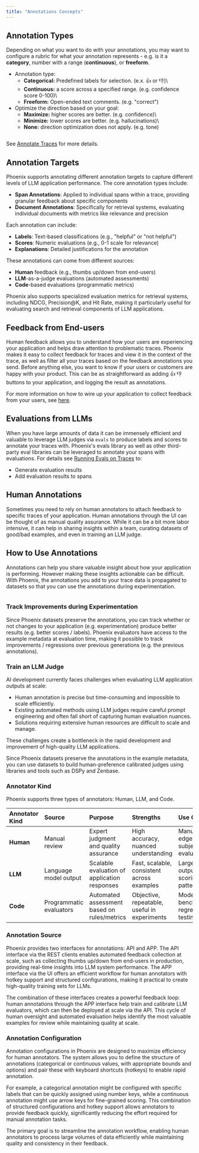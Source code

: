 ```yaml
---
title: "Annotations Concepts"
---
```


## Annotation Types

Depending on what you want to do with your annotations, you may want to configure a rubric for what your annotation represents - e.g. is it a **category**, number with a range (**continuous**), or **freeform**.

* Annotation type:
   * **Categorical:** Predefined labels for selection. (e.x. 👍 or 👎)\
   * **Continuous:** a score across a specified range. (e.g. confidence score 0-100)\
   * **Freeform:** Open-ended text comments. (e.g. "correct")
* Optimize the direction based on your goal:
   * **Maximize:** higher scores are better. (e.g. confidence)\
   * **Minimize:** lower scores are better. (e.g. hallucinations)\
   * **None:** direction optimization does not apply. (e.g. tone)

<Frame caption="Different types of annotations change the way human annotators provide feedback">
  <img src="https://storage.googleapis.com/arize-phoenix-assets/assets/images/annotation_types.png" alt="" />
</Frame>

See [Annotate Traces](/phoenix/tracing/how-to-tracing/feedback-and-annotations) for more details.

## Annotation Targets

Phoenix supports annotating different annotation targets to capture different levels of LLM application performance. The core annotation types include:

* **Span Annotations**: Applied to individual spans within a trace, providing granular feedback about specific components
* **Document Annotations**: Specifically for retrieval systems, evaluating individual documents with metrics like relevance and precision

Each annotation can include:

* **Labels**: Text-based classifications (e.g., "helpful" or "not helpful")
* **Scores**: Numeric evaluations (e.g., 0-1 scale for relevance)
* **Explanations**: Detailed justifications for the annotation

These annotations can come from different sources:

* **Human** feedback (e.g., thumbs up/down from end-users)
* **LLM**-as-a-judge evaluations (automated assessments)
* **Code**-based evaluations (programmatic metrics)

Phoenix also supports specialized evaluation metrics for retrieval systems, including NDCG, Precision@K, and Hit Rate, making it particularly useful for evaluating search and retrieval components of LLM applications.

## Feedback from End-users

Human feedback allows you to understand how your users are experiencing your application and helps draw attention to problematic traces. Phoenix makes it easy to collect feedback for traces and view it in the context of the trace, as well as filter all your traces based on the feedback annotations you send. Before anything else, you want to know if your users or customers are happy with your product. This can be as straightforward as adding :thumbsup: :thumbsdown: buttons to your application, and logging the result as annotations.

For more information on how to wire up your application to collect feedback from your users, see [here](../how-to-tracing/feedback-and-annotations).

## Evaluations from LLMs

When you have large amounts of data it can be immensely efficient and valuable to leverage LLM judges via `evals` to produce labels and scores to annotate your traces with. Phoenix's evals library as well as other third-party eval libraries can be leveraged to annotate your spans with evaluations. For details see [Running Evals on Traces](../how-to-tracing/feedback-and-annotations/evaluating-phoenix-traces) to:

* Generate evaluation results
* Add evaluation results to spans

## Human Annotations

Sometimes you need to rely on human annotators to attach feedback to specific traces of your application. Human annotations through the UI can be thought of as manual quality assurance. While it can be a bit more labor intensive, it can help in sharing insights within a team, curating datasets of good/bad examples, and even in training an LLM judge.

## How to Use Annotations

Annotations can help you share valuable insight about how your application is performing. However making these insights actionable can be difficult. With Phoenix, the annotations you add to your trace data is propagated to datasets so that you can use the annotations during experimentation.

<Frame caption="A span's attributes as well as annotations are propagated to example metadata">
  <img src="https://storage.googleapis.com/arize-assets/phoenix/assets/images/span_to_dataset_example.png" alt="" />
</Frame>

### Track Improvements during Experimentation

Since Phoenix datasets preserve the annotations, you can track whether or not changes to your application (e.g. experimentation) produce better results (e.g. better scores / labels). Phoenix evaluators have access to the example metadata at evaluation time, making it possible to track improvements / regressions over previous generations (e.g. the previous annotations).

### Train an LLM Judge

AI development currently faces challenges when evaluating LLM application outputs at scale:

* Human annotation is precise but time-consuming and impossible to scale efficiently.
* Existing automated methods using LLM judges require careful prompt engineering and often fall short of capturing human evaluation nuances.
* Solutions requiring extensive human resources are difficult to scale and manage.

These challenges create a bottleneck in the rapid development and improvement of high-quality LLM applications.

Since Phoenix datasets preserve the annotations in the example metadata, you can use datasets to build human-preference calibrated judges using libraries and tools such as DSPy and Zenbase.

### Annotator Kind

Phoenix supports three types of annotators: Human, LLM, and Code.

| Annotator Kind | Source | Purpose | Strengths | Use Case |
|:--|:--|:--|:--|:--|
| **Human** | Manual review | Expert judgment and quality assurance | High accuracy, nuanced understanding | Manual QA, edge cases, subjective evaluation |
| **LLM** | Language model output | Scalable evaluation of application responses | Fast, scalable, consistent across examples | Large-scale output scoring, pattern review |
| **Code** | Programmatic evaluators | Automated assessment based on rules/metrics | Objective, repeatable, useful in experiments | Model benchmarking, regression testing |

### Annotation Source

Phoenix provides two interfaces for annotations: API and APP. The API interface via the REST clients enables automated feedback collection at scale, such as collecting thumbs up/down from end-users in production, providing real-time insights into LLM system performance. The APP interface via the UI offers an efficient workflow for human annotators with hotkey support and structured configurations, making it practical to create high-quality training sets for LLMs.

The combination of these interfaces creates a powerful feedback loop: human annotations through the APP interface help train and calibrate LLM evaluators, which can then be deployed at scale via the API. This cycle of human oversight and automated evaluation helps identify the most valuable examples for review while maintaining quality at scale.

### Annotation Configuration

Annotation configurations in Phoenix are designed to maximize efficiency for human annotators. The system allows you to define the structure of annotations (categorical or continuous values, with appropriate bounds and options) and pair these with keyboard shortcuts (hotkeys) to enable rapid annotation.

For example, a categorical annotation might be configured with specific labels that can be quickly assigned using number keys, while a continuous annotation might use arrow keys for fine-grained scoring. This combination of structured configurations and hotkey support allows annotators to provide feedback quickly, significantly reducing the effort required for manual annotation tasks.

The primary goal is to streamline the annotation workflow, enabling human annotators to process large volumes of data efficiently while maintaining quality and consistency in their feedback.
